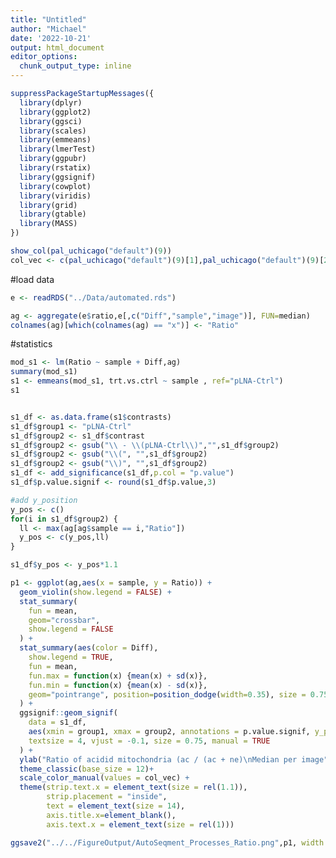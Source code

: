 ---
title: "Untitled"
author: "Michael"
date: '2022-10-21'
output: html_document
editor_options: 
  chunk_output_type: inline
---



```{r}
suppressPackageStartupMessages({
  library(dplyr)
  library(ggplot2)
  library(ggsci)
  library(scales)
  library(emmeans)
  library(lmerTest)
  library(ggpubr)
  library(rstatix)
  library(ggsignif)
  library(cowplot)
  library(viridis)
  library(grid)
  library(gtable)
  library(MASS)
})
```



```{r}
show_col(pal_uchicago("default")(9))
col_vec <- c(pal_uchicago("default")(9)[1],pal_uchicago("default")(9)[2],pal_uchicago("default")(9)[3],pal_uchicago("default")(9)[4],pal_uchicago("default")(9)[5],pal_uchicago("default")(9)[9])
```


#load data
```{r}
e <- readRDS("../Data/automated.rds")
```


```{r}
ag <- aggregate(e$ratio,e[,c("Diff","sample","image")], FUN=median)
colnames(ag)[which(colnames(ag) == "x")] <- "Ratio"
```

#statistics
```{r}
mod_s1 <- lm(Ratio ~ sample + Diff,ag)
summary(mod_s1)
s1 <- emmeans(mod_s1, trt.vs.ctrl ~ sample , ref="pLNA-Ctrl")
s1


s1_df <- as.data.frame(s1$contrasts)
s1_df$group1 <- "pLNA-Ctrl"
s1_df$group2 <- s1_df$contrast
s1_df$group2 <- gsub("\\ - \\(pLNA-Ctrl\\)","",s1_df$group2)
s1_df$group2 <- gsub("\\(", "",s1_df$group2)
s1_df$group2 <- gsub("\\)", "",s1_df$group2)
s1_df <- add_significance(s1_df,p.col = "p.value")
s1_df$p.value.signif <- round(s1_df$p.value,3)

#add y_position
y_pos <- c()
for(i in s1_df$group2) {
  ll <- max(ag[ag$sample == i,"Ratio"])
  y_pos <- c(y_pos,ll)
}

s1_df$y_pos <- y_pos*1.1
```


```{r}
p1 <- ggplot(ag,aes(x = sample, y = Ratio)) +
  geom_violin(show.legend = FALSE) +
  stat_summary(
    fun = mean,
    geom="crossbar",
    show.legend = FALSE
  ) +
  stat_summary(aes(color = Diff),
    show.legend = TRUE,
    fun = mean,
    fun.max = function(x) {mean(x) + sd(x)},
    fun.min = function(x) {mean(x) - sd(x)},
    geom="pointrange", position=position_dodge(width=0.35), size = 0.75
  ) +
  ggsignif::geom_signif(
    data = s1_df,
    aes(xmin = group1, xmax = group2, annotations = p.value.signif, y_position = y_pos),
    textsize = 4, vjust = -0.1, size = 0.75, manual = TRUE
  ) +
  ylab("Ratio of acidid mitochondria (ac / (ac + ne)\nMedian per image") +
  theme_classic(base_size = 12)+
  scale_color_manual(values = col_vec) +
  theme(strip.text.x = element_text(size = rel(1.1)),
        strip.placement = "inside",
        text = element_text(size = 14),
        axis.title.x=element_blank(),
        axis.text.x = element_text(size = rel(1)))

ggsave2("../../FigureOutput/AutoSeqment_Processes_Ratio.png",p1, width = 7,height = 5, bg = "white")
```



